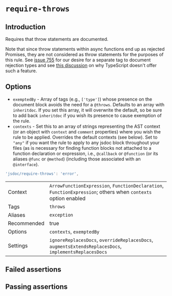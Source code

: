 # `require-throws`

## Introduction

Requires that throw statements are documented.

Note that since throw statements within async functions end up as rejected
Promises, they are not considered as throw statements for the purposes of this
rule. See [issue 755](https://github.com/gajus/eslint-plugin-jsdoc/issues/755)
for our desire for a separate tag to document rejection types and see
[this discussion](https://stackoverflow.com/questions/50071115/typescript-promise-rejection-type)
on why TypeScript doesn't offer such a feature.

## Options

- `exemptedBy` - Array of tags (e.g., `['type']`) whose presence on the
    document block avoids the need for a `@throws`. Defaults to an array
    with `inheritdoc`. If you set this array, it will overwrite the default,
    so be sure to add back `inheritdoc` if you wish its presence to cause
    exemption of the rule.
- `contexts` - Set this to an array of strings representing the AST context
    (or an object with `context` and `comment` properties) where you wish
    the rule to be applied.
    Overrides the default contexts (see below). Set to `"any"` if you want
    the rule to apply to any jsdoc block throughout your files (as is necessary
    for finding function blocks not attached to a function declaration or
    expression, i.e., `@callback` or `@function` (or its aliases `@func` or
    `@method`) (including those associated with an `@interface`).

```js
'jsdoc/require-throws': 'error',
```

| | |
| -------- | --- |
| Context  | `ArrowFunctionExpression`, `FunctionDeclaration`, `FunctionExpression`; others when `contexts` option enabled |
| Tags     | `throws` |
| Aliases  | `exception` |
|Recommended|true|
| Options  | `contexts`, `exemptedBy` |
| Settings | `ignoreReplacesDocs`, `overrideReplacesDocs`, `augmentsExtendsReplacesDocs`, `implementsReplacesDocs` |


## Failed assertions

<Assertions rule="requireThrows" />

## Passing assertions

<Assertions rule="requireThrows" passing />
